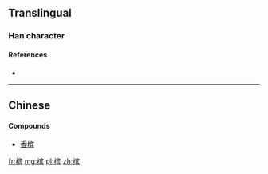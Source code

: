 {{also|檳}}
==Translingual==

===Han character===
{{Han char|rn=75|rad=木|as=10|sn=14|four=|canj=DJOC|ids=⿰木宾}}

====References====
* {{Han ref|kx=0546.251|hdz=21270.050|uh=69DF|ud=27103}}

----

==Chinese==
{{zh-see|檳}}

====Compounds====
* [[香槟]]

[[fr:槟]]
[[mg:槟]]
[[pl:槟]]
[[zh:槟]]